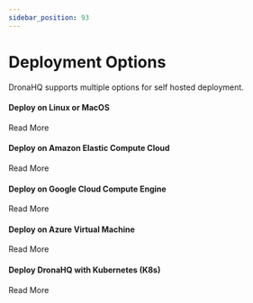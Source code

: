 ```yaml
---
sidebar_position: 93
---
```



# Deployment Options

DronaHQ supports multiple options for self hosted deployment.

<div className="gallery">
    <div className="card">
        <div className="card-header">
            <Basics />
            <h4>Deploy on Linux or MacOS</h4>
        </div>
        <VersionedLink to="./local_machine">
            Read More <ArrowRight className="arrow" />
        </VersionedLink>
    </div>
    <div className="card">
        <div className="card-header">
            <Basics />
            <h4>Deploy on Amazon Elastic Compute Cloud</h4>
        </div>
        <VersionedLink to="./aws">
            Read More <ArrowRight className="arrow" />
        </VersionedLink>
    </div>
    <div className="card">
        <div className="card-header">
            <Basics />
            <h4>Deploy on Google Cloud Compute Engine</h4>
        </div>
        <VersionedLink to="./gcp">
            Read More <ArrowRight className="arrow" />
        </VersionedLink>
    </div>
    <div className="card">
        <div className="card-header">
            <Basics />
            <h4>Deploy on Azure Virtual Machine</h4>
        </div>
        <VersionedLink to="./azure">
            Read More <ArrowRight className="arrow" />
        </VersionedLink>
    </div>
    <div className="card">
        <div className="card-header">
            <Basics />
            <h4>Deploy DronaHQ with Kubernetes (K8s)</h4>
        </div>
        <VersionedLink to="./kubernetes">
            Read More <ArrowRight className="arrow" />
        </VersionedLink>
    </div>
</div>

